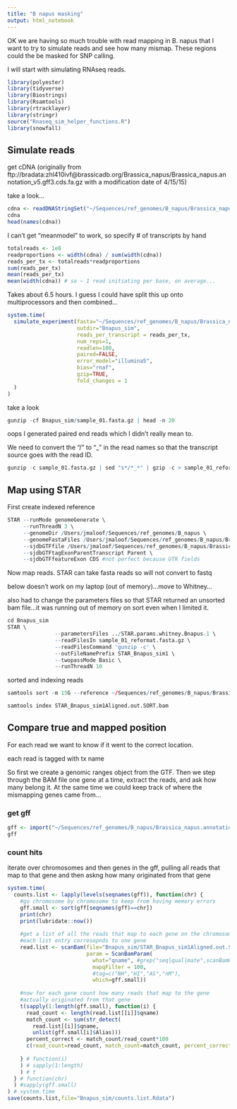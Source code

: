 ```yaml
---
title: "B napus masking"
output: html_notebook
---
```


OK we are having so much trouble with read mapping in B. napus that I want to try to simulate reads and see how many mismap.  These regions could the be masked for SNP calling.

I will start with simulating RNAseq reads.

```r
library(polyester)
library(tidyverse)
library(Biostrings)
library(Rsamtools)
library(rtracklayer)
library(stringr)
source("Rnaseq_sim_helper_functions.R")
library(snowfall)
```

## Simulate reads

get cDNA (originally from ftp://bradata:zhl410ivf@brassicadb.org/Brassica_napus/Brassica_napus.annotation_v5.gff3.cds.fa.gz with a modification date of 4/15/15)

take a look...
```r
cdna <- readDNAStringSet("~/Sequences/ref_genomes/B_napus/Brassica_napus.annotation_v5.gff3.cds.fa.gz")
cdna
head(names(cdna))
```

I can't get "meanmodel" to work, so specify # of transcripts by hand 
```r

totalreads <- 1e8
readproportions <- width(cdna) / sum(width(cdna))
reads_per_tx <- totalreads*readproportions
sum(reads_per_tx)
mean(reads_per_tx)
mean(width(cdna)) # so ~ 1 read initiating per base, on average...
```

Takes about 6.5 hours.  I guess I could have split this up onto multiprocessors and then combined...
```r

system.time(
  simulate_experiment(fasta="~/Sequences/ref_genomes/B_napus/Brassica_napus.annotation_v5.gff3.cds.fa.gz",
                      outdir="Bnapus_sim",
                      reads_per_transcript = reads_per_tx,
                      num_reps=1,
                      readlen=100,
                      paired=FALSE,
                      error_model="illumina5",
                      bias="rnaf",
                      gzip=TRUE,
                      fold_changes = 1
  )
)
```
take a look
```r
gunzip -cf Bnapus_sim/sample_01.fasta.gz | head -n 20
```
oops I generated paired end reads which I didn't really mean to.

We need to convert the "/" to "_" in the read names so that the transcript source goes with the read ID.

```r
gunzip -c sample_01.fasta.gz | sed "s*/*_*" | gzip -c > sample_01_reformat.fasta.gz
```

## Map using STAR

First create indexed reference

```r
STAR --runMode genomeGenerate \
     --runThreadN 3 \
     --genomeDir /Users/jmaloof/Sequences/ref_genomes/B_napus \
     --genomeFastaFiles /Users/jmaloof/Sequences/ref_genomes/B_napus/Brassica_napus_v4.1.chromosomes.fa \
     --sjdbGTFfile /Users/jmaloof/Sequences/ref_genomes/B_napus/Brassica_napus.annotation_v5.gff3 \
     --sjdbGTFtagExonParentTranscript Parent \
     --sjdbGTFfeatureExon CDS #not perfect because UTR fields
```

Now map reads.  STAR can take fasta reads so will not convert to fastq

below doesn't work on my laptop (out of memory)...move to Whitney...

also had to change the parameters files so that STAR returned an unsorted bam file...it was running out of memory on sort even when I limited it.

```r
cd Bnapus_sim
STAR \
               --parametersFiles ../STAR.params.whitney.Bnapus.1 \
               --readFilesIn sample_01_reformat.fasta.gz \
               --readFilesCommand 'gunzip -c' \
               --outFileNamePrefix STAR_Bnapus_sim1 \
               --twopassMode Basic \
               --runThreadN 10
```

sorted and indexing reads
```r
samtools sort -m 15G --reference ~/Sequences/ref_genomes/B_napus/Brassica_napus_v4.1.chromosomes.fa --threads 6 STAR_Bnapus_sim1Aligned.out.bam > STAR_Bnapus_sim1Aligned.out.SORT.bam

samtools index STAR_Bnapus_sim1Aligned.out.SORT.bam
```

## Compare true and mapped position

For each read we want to know if it went to the correct location.

each read is tagged with tx name

So first we create a genomic ranges object from the GTF.
Then we step through the BAM file one gene at a time, extract the reads, and ask how many belong it.  At the same time we could keep track of where the mismapping genes came from...

### get gff
```r
gff <- import("~/Sequences/ref_genomes/B_napus/Brassica_napus.annotation_v5.gff3",feature.type="mRNA")
gff
```

### count hits

iterate over chromosomes and then genes in the gff, pulling all reads that map to that gene and then askng how many originated from that gene

```r
system.time(
  counts.list <- lapply(levels(seqnames(gff)), function(chr) {
    #go chromosome by chromosome to keep from having memory errors
    gff.small <- sort(gff[seqnames(gff)==chr])
    print(chr)
    print(lubridate::now())
    
    #get a list of all the reads that map to each gene on the chromosome
    #each list entry corresopnds to one gene
    read.list <- scanBam(file="Bnapus_sim/STAR_Bnapus_sim1Aligned.out.SORT.bam",
                         param = ScanBamParam(
                           what="qname", #grep("seq|qual|mate",scanBamWhat(),invert = TRUE,value = TRUE),
                           mapqFilter = 100,
                           #tag=c("NH","HI","AS","nM"),
                           which=gff.small))
    
    #now for each gene count how many reads that map to the gene
    #actually originated from that gene
    t(sapply(1:length(gff.small), function(i) { 
      read_count <- length(read.list[[i]]$qname)
      match_count <- sum(str_detect(
        read.list[[i]]$qname,
        unlist(gff.small[i]$Alias)))
      percent_correct <- match_count/read_count*100
      c(read_count=read_count, match_count=match_count, percent_correct=percent_correct)
      
    } # function(i)
    ) # sapply(1:length)
    ) # t
  } # function(chr)
  ) #sapply(gff.small)
) # system.time
save(counts.list,file="Bnapus_sim/counts.list.Rdata")
```

